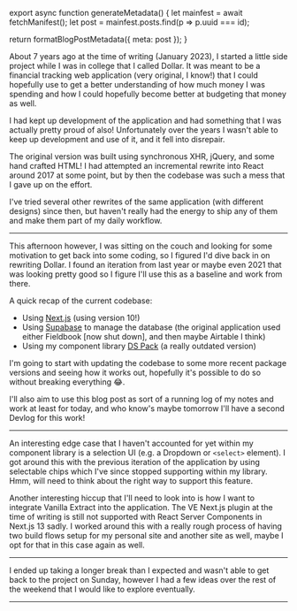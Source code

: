 

export async function generateMetadata() {
  let mainfest = await fetchManifest();
  let post = mainfest.posts.find(p => p.uuid === id);

  return formatBlogPostMetadata({ meta: post });
}

<BlogPage id={id}>

About 7 years ago at the time of writing (January 2023), I started a little side
project while I was in college that I called Dollar. It was meant to be a
financial tracking web application (very original, I know!) that I could
hopefully use to get a better understanding of how much money I was spending and
how I could hopefully become better at budgeting that money as well.

I had kept up development of the application and had something that I was
actually pretty proud of also! Unfortunately over the years I wasn't able to
keep up development and use of it, and it fell into disrepair.

The original version was built using synchronous XHR, jQuery, and some hand
crafted HTML! I had attempted an incremental rewrite into React around 2017 at
some point, but by then the codebase was such a mess that I gave up on the
effort.

I've tried several other rewrites of the same application (with different
designs) since then, but haven't really had the energy to ship any of them and
make them part of my daily workflow.

---

This afternoon however, I was sitting on the couch and looking for some
motivation to get back into some coding, so I figured I'd dive back in on
rewriting Dollar. I found an iteration from last year or maybe even 2021 that
was looking pretty good so I figure I'll use this as a baseline and work from
there.

A quick recap of the current codebase:

- Using [Next.js](https://nextjs.org/) (using version 10!)
- Using [Supabase](https://supabase.com/) to manage the database (the original
  application used either Fieldbook [now shut down], and then maybe Airtable I
  think)
- Using my component library [DS Pack](https://github.com/ds-pack/components) (a
  really outdated version)

I'm going to start with updating the codebase to some more recent package
versions and seeing how it works out, hopefully it's possible to do so without
breaking everything 😂.

I'll also aim to use this blog post as sort of a running log of my notes and
work at least for today, and who know's maybe tomorrow I'll have a second Devlog
for this work!

---

An interesting edge case that I haven't accounted for yet within my component
library is a selection UI (e.g. a Dropdown or `<select>` element). I got around
this with the previous iteration of the application by using selectable chips
which I've since stopped supporting within my library. Hmm, will need to think
about the right way to support this feature.

Another interesting hiccup that I'll need to look into is how I want to
integrate Vanilla Extract into the application. The VE Next.js plugin at the
time of writing is still not supported with React Server Components in Next.js
13 sadly. I worked around this with a really rough process of having two build
flows setup for my personal site and another site as well, maybe I opt for that
in this case again as well.

---

I ended up taking a longer break than I expected and wasn't able to get back to
the project on Sunday, however I had a few ideas over the rest of the weekend
that I would like to explore eventually.

<Spacer />

---

<Spacer />


</BlogPage>